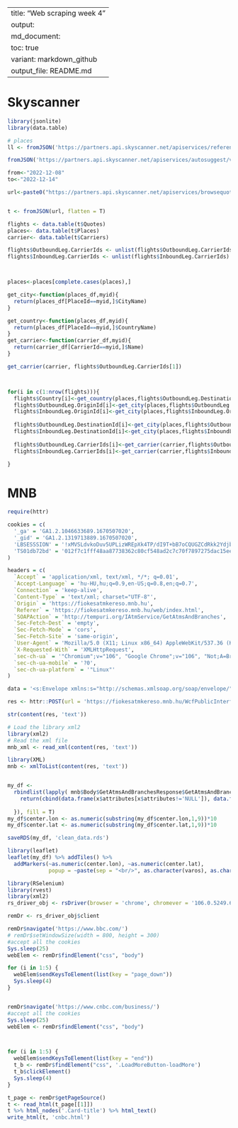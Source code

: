 
---
title: "Web scraping week 4"
output:
  md_document:
    toc: true
    variant: markdown_github
  output_file: README.md
---
# Skyscanner
```r
library(jsonlite)
library(data.table)


```

```r
# places
ll <- fromJSON('https://partners.api.skyscanner.net/apiservices/reference/v1.0/locales?apiKey=apikey')

fromJSON('https://partners.api.skyscanner.net/apiservices/autosuggest/v1.0/HU/HUF/en-US?query=hungary&apiKey=apikey')
```


```r
from<-"2022-12-08"
to<-"2022-12-14"

url<-paste0("https://partners.api.skyscanner.net/apiservices/browsequotes/v1.0/HU/HUF/en-US/BUD-sky/Anywhere/",from,"/",to,"?apiKey=",readLines('/home/mihaly/R_codes/ECBS-5306-Coding-2-Web-Scraping-with-R/week-5/apikey'))


t <- fromJSON(url, flatten = T)

```

```r

flights <- data.table(t$Quotes)
places<- data.table(t$Places)
carrier<- data.table(t$Carriers)

flights$OutboundLeg.CarrierIds <- unlist(flights$OutboundLeg.CarrierIds)
flights$InboundLeg.CarrierIds <- unlist(flights$InboundLeg.CarrierIds)



places<-places[complete.cases(places),]

get_city<-function(places_df,myid){
  return(places_df[PlaceId==myid,]$CityName)
}

get_country<-function(places_df,myid){
  return(places_df[PlaceId==myid,]$CountryName)
}
get_carrier<-function(carrier_df,myid){
  return(carrier_df[CarrierId==myid,]$Name)
}

get_carrier(carrier, flights$OutboundLeg.CarrierIds[1])




```

```r
for(i in c(1:nrow(flights))){
  flights$Country[i]<-get_country(places,flights$OutboundLeg.DestinationId[i])
  flights$OutboundLeg.OriginId[i]<-get_city(places,flights$OutboundLeg.OriginId[i])
  flights$InboundLeg.OriginId[i]<-get_city(places,flights$InboundLeg.OriginId[i])
  
  flights$OutboundLeg.DestinationId[i]<-get_city(places,flights$OutboundLeg.DestinationId[i])
  flights$InboundLeg.DestinationId[i]<-get_city(places,flights$InboundLeg.DestinationId[i])
  
  flights$OutboundLeg.CarrierIds[i]<-get_carrier(carrier,flights$OutboundLeg.CarrierIds[i])
  flights$InboundLeg.CarrierIds[i]<-get_carrier(carrier,flights$InboundLeg.CarrierIds[i])
  
}
```


# MNB

```r
require(httr)

cookies = c(
  '_ga' = 'GA1.2.1046633689.1670507020',
  '_gid' = 'GA1.2.1319713889.1670507020',
  'LBSESSSION' = '!xMVSLdvkoDuv5UPLizWREpXk4TP/dI9T+bB7oCQUGZCdRkk2Ydjbo2SPMgU9NmkwvtYshYkundZP4A==',
  'TS01db72bd' = '012f7c1fff48aa87738362c80cf548ad2c7c70f7897275dac15eef50188540a0e78b5b98db4fd45eff7263c5aa289e041e2cf7de9550d2a8bc6c3d1445bfdbbaa35b0c52cc'
)

headers = c(
  `Accept` = 'application/xml, text/xml, */*; q=0.01',
  `Accept-Language` = 'hu-HU,hu;q=0.9,en-US;q=0.8,en;q=0.7',
  `Connection` = 'keep-alive',
  `Content-Type` = 'text/xml; charset="UTF-8"',
  `Origin` = 'https://fiokesatmkereso.mnb.hu',
  `Referer` = 'https://fiokesatmkereso.mnb.hu/web/index.html',
  `SOAPAction` = 'http://tempuri.org/IAtmService/GetAtmsAndBranches',
  `Sec-Fetch-Dest` = 'empty',
  `Sec-Fetch-Mode` = 'cors',
  `Sec-Fetch-Site` = 'same-origin',
  `User-Agent` = 'Mozilla/5.0 (X11; Linux x86_64) AppleWebKit/537.36 (KHTML, like Gecko) Chrome/106.0.0.0 Safari/537.36',
  `X-Requested-With` = 'XMLHttpRequest',
  `sec-ch-ua` = '"Chromium";v="106", "Google Chrome";v="106", "Not;A=Brand";v="99"',
  `sec-ch-ua-mobile` = '?0',
  `sec-ch-ua-platform` = '"Linux"'
)

data = '<s:Envelope xmlns:s="http://schemas.xmlsoap.org/soap/envelope/">\n<s:Body>\n<GetAtmsAndBranches xmlns="http://tempuri.org/">\n<value>\n<entity_list_request>\n  <attributes>\n    <fiok>1</fiok>\n    <atm>1</atm>\n    <am_megk>0</am_megk>\n    <am_haszn>0</am_haszn>\n    <postak>0</postak>\n  </attributes>\n  <coordinates>\n    <lefttop>\n      <lat>51.06963706805956</lat>\n      <lon>14.77856138100921</lon>\n    </lefttop>\n    <rightbottom>\n      <lat>44.371692717851815</lat>\n      <lon>19.052243021634208</lon>\n    </rightbottom>\n  </coordinates>\n  <intezmenyek>\n  </intezmenyek>\n  <limit>\n    <from>1</from>\n    <to>5225</to>\n  </limit>\n</entity_list_request>\n</value>\n</GetAtmsAndBranches>\n</s:Body>\n</s:Envelope>'

res <- httr::POST(url = 'https://fiokesatmkereso.mnb.hu/WcfPublicInterfaceForAtm/AtmService/AtmService.svc/GetAtmsAndBranches', httr::add_headers(.headers=headers), httr::set_cookies(.cookies = cookies), body = data)

str(content(res, 'text'))

# Load the library xml2
library(xml2)
# Read the xml file
mnb_xml <- read_xml(content(res, 'text'))

library(XML)
mnb <- xmlToList(content(res, 'text'))


my_df <- 
  rbindlist(lapply( mnb$Body$GetAtmsAndBranchesResponse$GetAtmsAndBranchesResult$entity_list_response, function(x){
    return(cbind(data.frame(x$attributes[x$attributes!='NULL']), data.frame(x$location[x$location!='NULL']), data.frame(x$coordinates[x$coordinates!='NULL'])))
    
  }), fill = T)
my_df$center.lon <- as.numeric(substring(my_df$center.lon,1,9))*10
my_df$center.lat <- as.numeric(substring(my_df$center.lat,1,9))*10

saveRDS(my_df, 'clean_data.rds')

library(leaflet)
leaflet(my_df) %>% addTiles() %>%
  addMarkers(~as.numeric(center.lon), ~as.numeric(center.lat),
             popup = ~paste(sep = "<br/>", as.character(varos), as.character(megye) )) 


```

```r
library(RSelenium)
library(rvest)
library(xml2)
rs_driver_obj <- rsDriver(browser = 'chrome', chromever = '106.0.5249.61', port = as.integer(14865))

remDr <- rs_driver_obj$client

remDr$navigate('https://www.bbc.com/')
# remDr$setWindowSize(width = 800, height = 300)
#accept all the cookies
Sys.sleep(25)
webElem <- remDr$findElement("css", "body")

for (i in 1:5) {
  webElem$sendKeysToElement(list(key = "page_down"))
  Sys.sleep(4)
}


remDr$navigate('https://www.cnbc.com/business/')
#accept all the cookies
Sys.sleep(25)
webElem <- remDr$findElement("css", "body")



for (i in 1:5) {
  webElem$sendKeysToElement(list(key = "end"))
  t_b <- remDr$findElement("css", '.LoadMoreButton-loadMore')
  t_b$clickElement()
  Sys.sleep(4)
}

t_page <- remDr$getPageSource()
t <- read_html(t_page[[1]])
t %>% html_nodes('.Card-title') %>% html_text()
write_html(t, 'cnbc.html')


```

